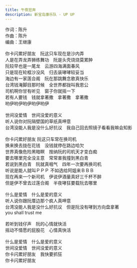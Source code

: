 ```yaml
---
title: 午夜狂奔
description: 新宝岛康乐队 - UP UP
---
```


作词：陈升<br />作曲：陈升<br />编曲：王继康<br /><br />你卡闪累好朋友　阮这只车现在是沙内弄<br />人是在弄龙弄狮练舞功　阮是头壳烧烧莫累肿<br />阮较早也是一尾龙　云游四海满面春风<br />只是现在轮框沙没风　归去装哮哮较妥当<br />海边有一家莲合阁　阮在那跳舞念歌真快乐<br />台湾钱淹脚目那时候　全世界都拢叫我恩公<br />司机啊你甘有听见　窗子你就摇一下<br />若有人要钱　钱就拿著撒　拿著撒　拿著撒<br />哟伊哟伊哟伊哟伊哟伊<br /><br />世间没爱情　世间没爱的意义<br />听人说你对阮隔壁国的草纸真呷意<br />台湾没能人我是没什么好抗议　我自己回去照镜子看看我嘛会知影<br /><br />你卡闪累好朋友 阮这只车常在换司机<br />换来换去拢在花钱　没钱就停在路边哈欠<br />世界真像危险黑暗瞑　按纳阮的司机天才变白痴<br />要去哪里完全没主意　常常害我撞到黑白青<br />若说到黑白青　阮就真咽气　四年一次要再换司机<br />听说是能人就叫ＰＰＰ 不如选给阿姐来ＢＢＢ<br />现在再来一个新司机　伊说伊酒量真好三千杯不醉<br />但是伊不曾去过莲合阁　半夜哮狂要载阮去哪里<br /><br />什么是爱情　什么是爱的意义<br />听人说你跟阮厝边那个疯人真呷意<br />台湾没能人我是没什么好抗议　但是阮没有哮到方向盘拿著<br />you shall trust me<br /><br />若听到钱仔声　阮的心情就快活<br />摇动不情愿的屁股花　心情真快活<br /><br />什么是爱情　什么是爱的意义<br />世间没爱情　世间没爱的意义<br />你卡闪累好朋友　我快要抓狂<br />你卡闪累好朋友